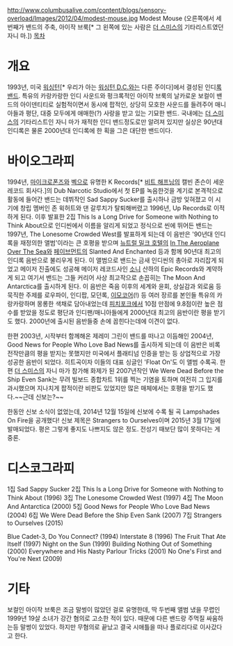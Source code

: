 http://www.columbusalive.com/content/blogs/sensory-overload/Images/2012/04/modest-mouse.jpg
Modest Mouse (오른쪽에서 세번째가 밴드의 주축, 아이작 브룩[* 그 왼쪽에 있는 사람은 [[더 스미스]]의 기타리스트였던 자니 마.])
[[목차]]
= 개요 =
1993년, 미국 [[워싱턴]][* 우리가 아는 [[워싱턴 D.C.]]와는 다른 주이다]에서 결성된 인디[[록]]밴드.
특유의 카랑카랑한 인디 사운드와 펑크록적인 아이작 브룩의 날카로운 보컬이 밴드의 아이덴티티로 실험적이면서 동시에 팝적인, 상당히 모호한 사운드를 들려주어 매니아들과 평단, 대중 모두에게 애매한(?) 사랑을 받고 있는 기묘한 밴드. 국내에는 [[더 스미스]]의 기타리스트인 자니 마가 재적한 인디 밴드정도로만 알려져 있지만 실상은 90년대 인디록은 물론 2000년대 인디록에 한 획을 그은 대단한 밴드이다. 
= 바이오그라피 =
1994년, [[마이크로폰즈]]와 [[벡]]으로 유명한 K Records[* [[비트 해프닝]]의 캘빈 존슨이 세운 레코드 회사다.]의 Dub Narcotic Studio에서 첫 EP를 녹음한것을 계기로 본격적으로 활동에 들어간 밴드는 데뷔작인 Sad Sappy Sucker를 출시하나 금방 잊혀졌고 이 시기에 창립 멤버인 존 윅허트와 댄 갈루치가 탈퇴해버렸고 1996년, Up Records로 이적하게 된다. 이후 발표한 2집 This Is a Long Drive for Someone with Nothing to Think About으로 인디씬에서 이름을 알리게 되었고 정식으로 씬에 뛰어든 밴드는 1997년, The Lonesome Crowded West를 발표하게 되는데 이 음반은 '90년대 인디록을 재정의한 앨범'이라는 큰 호평을 받으며 [[뉴트럴 밀크 호텔]]의 [[In The Aeroplane Over The Sea]]와 [[페이브먼트]]의 Slanted And Enchanted 등과 함께 90년대 최고의 인디록 음반으로 불리우게 된다. 이 앨범으로 밴드는 금새 인디씬의 총아로 자리잡게 되었고 메이저 진출에도 성공해 메이저 레코드사인 [[소니]] 산하의 Epic Records와 계약하게 되고 여기서 밴드는 그들 커리어 사상 최고작으로 손꼽히는 The Moon And Antarctica를 출시하게 된다. 이 음반은 죽음 이후의 세계와 윤회, 상실감과 외로움 등 묵직한 주제를 로우파이, 인디팝, 모던록, [[이모코어]](!) 등 여러 장르를 본인들 특유의 카랑카랑하며 몽롱한 색채로 담아내었는데 [[피치포크]]에서 10점 만점에 9.8점이란 높은 점수를 받았을 정도로 평단과 인디팬/매니아들에게 2000년대 최고의 음반이란 평을 받기도 했다. 2000년에 출시된 음반들중 손에 꼽힌다는데에 이견이 없다.

한편 2003년, 시작부터 함께해온 제레미 그린이 밴드를 떠나고 이듬해인 2004년, Good News for People Who Love Bad News를 출시하게 되는데 이 음반은 비록 전작만큼의 평을 받지는 못했지만 미국에서 플래티넘 인증을 받는 등 상업적으로 가장 성공한 음반이 되었다. 히트곡이자 이들의 대표 싱글인 'Float On'도 이 앨범 수록곡. 한편 [[더 스미스]]의 자니 마가 참가해 화제가 된 2007년작인 We Were Dead Before the Ship Even Sank는 무려 빌보드 종합차트 1위를 찍는 기염을 토하며 여전히 그 입지를 과시했으며 지나치게 팝적이란 비판도 있었지만 많은 매체에서는 호평을 받기도 했다.~~근데 신보는?~~

한동안 신보 소식이 없었는데, 2014년 12월 15일에 신보에 수록 될 곡 Lampshades On Fire을 공개했다! 신보 제목은 Strangers to Ourselves이며 2015년 3월 17일에 발매되었다. 평은 그렇게 좋지도 나쁘지도 않은 정도. 전성기 때보단 많이 못하다는 게 중론.
= 디스코그라피 =
1집 Sad Sappy Sucker
2집 This Is a Long Drive for Someone with Nothing to Think About (1996)
3집 The Lonesome Crowded West (1997)
4집 The Moon And Antarctica (2000)
5집 Good News for People Who Love Bad News (2004)
6집 We Were Dead Before the Ship Even Sank (2007)
7집 Strangers to Ourselves (2015)

Blue Cadet-3, Do You Connect? (1994)
Interstate 8 (1996)
The Fruit That Ate Itself (1997)
Night on the Sun (1999)
Building Nothing Out of Something (2000)
Everywhere and His Nasty Parlour Tricks (2001)
No One's First and You're Next (2009)
= 기타 =
보컬인 아이작 브룩은 조금 말썽이 많았던 걸로 유명한데, 딱 두번째 앨범 냈을 무렵인 1999년 19살 소녀가 강간 혐의로 고소한 적이 있다. 때문에 다른 밴드랑 주먹질 싸움하는등 말썽이 있었다. 하지만 무혐의로 끝났고 결국 시애틀을 떠나 플로리다로 이사갔다고 한다.
